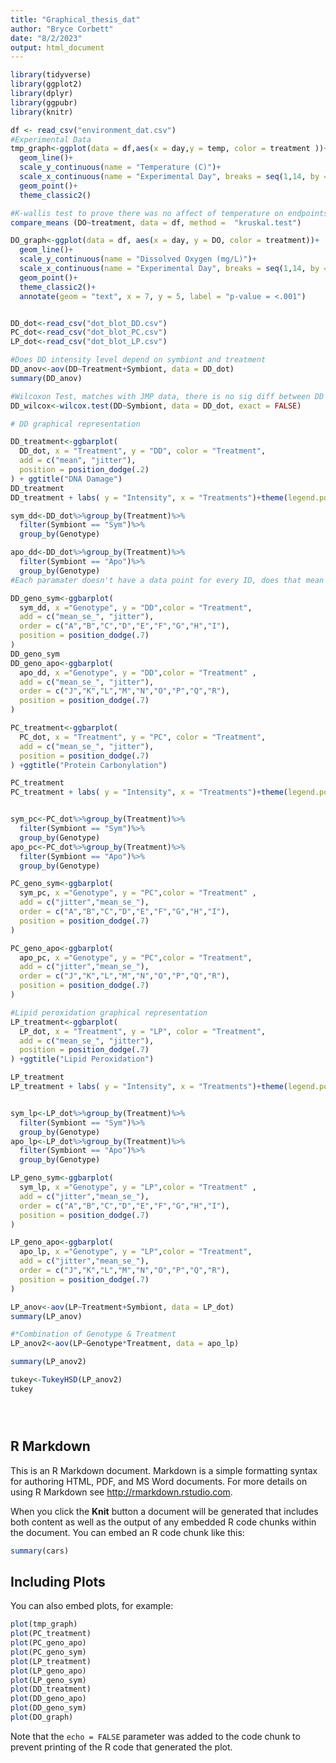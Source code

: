 ```yaml
---
title: "Graphical_thesis_dat"
author: "Bryce Corbett"
date: "8/2/2023"
output: html_document
---
```


```r
library(tidyverse)
library(ggplot2)
library(dplyr)
library(ggpubr)
library(knitr)

df <- read_csv("environment_dat.csv")
#Experimental Data 
tmp_graph<-ggplot(data = df,aes(x = day,y = temp, color = treatment ))+
  geom_line()+
  scale_y_continuous(name = "Temperature (C)")+
  scale_x_continuous(name = "Experimental Day", breaks = seq(1,14, by = 1))+
  geom_point()+
  theme_classic2()

#K-wallis test to prove there was no affect of temperature on endpoints as it was equal through both treatments
compare_means (DO~treatment, data = df, method =  "kruskal.test")

DO_graph<-ggplot(data = df, aes(x = day, y = DO, color = treatment))+
  geom_line()+
  scale_y_continuous(name = "Dissolved Oxygen (mg/L)")+
  scale_x_continuous(name = "Experimental Day", breaks = seq(1,14, by = 1))+
  geom_point()+
  theme_classic2()+
  annotate(geom = "text", x = 7, y = 5, label = "p-value = <.001")


DD_dot<-read_csv("dot_blot_DD.csv")
PC_dot<-read_csv("dot_blot_PC.csv")
LP_dot<-read_csv("dot_blot_LP.csv")

#Does DD intensity level depend on symbiont and treatment 
DD_anov<-aov(DD~Treatment+Symbiont, data = DD_dot)
summary(DD_anov)

#Wilcoxon Test, matches with JMP data, there is no sig diff between DD intensity between Symbioses
DD_wilcox<-wilcox.test(DD~Symbiont, data = DD_dot, exact = FALSE)

# DD graphical representation

DD_treatment<-ggbarplot(
  DD_dot, x = "Treatment", y = "DD", color = "Treatment",
  add = c("mean", "jitter"),
  position = position_dodge(.2)
) + ggtitle("DNA Damage")
DD_treatment
DD_treatment + labs( y = "Intensity", x = "Treatments")+theme(legend.position = "none")

sym_dd<-DD_dot%>%group_by(Treatment)%>%
  filter(Symbiont == "Sym")%>%
  group_by(Genotype)

apo_dd<-DD_dot%>%group_by(Treatment)%>%
  filter(Symbiont == "Apo")%>%
  group_by(Genotype)
#Each paramater doesn't have a data point for every ID, does that mean I won't be able to put them on the same graph

DD_geno_sym<-ggbarplot(
  sym_dd, x ="Genotype", y = "DD",color = "Treatment",
  add = c("mean_se_", "jitter"),
  order = c("A","B","C","D","E","F","G","H","I"),
  position = position_dodge(.7)
)
DD_geno_sym
DD_geno_apo<-ggbarplot(
  apo_dd, x ="Genotype", y = "DD",color = "Treatment" ,
  add = c("mean_se_", "jitter"),
  order = c("J","K","L","M","N","O","P","Q","R"),
  position = position_dodge(.7)
)

PC_treatment<-ggbarplot(
  PC_dot, x = "Treatment", y = "PC", color = "Treatment",
  add = c("mean_se_", "jitter"),
  position = position_dodge(.7)
) +ggtitle("Protein Carbonylation")

PC_treatment
PC_treatment + labs( y = "Intensity", x = "Treatments")+theme(legend.position = "none")


sym_pc<-PC_dot%>%group_by(Treatment)%>%
  filter(Symbiont == "Sym")%>%
  group_by(Genotype)
apo_pc<-PC_dot%>%group_by(Treatment)%>%
  filter(Symbiont == "Apo")%>%
  group_by(Genotype) 

PC_geno_sym<-ggbarplot(
  sym_pc, x ="Genotype", y = "PC",color = "Treatment" ,
  add = c("jitter","mean_se_"),
  order = c("A","B","C","D","E","F","G","H","I"),
  position = position_dodge(.7)
)

PC_geno_apo<-ggbarplot(
  apo_pc, x ="Genotype", y = "PC",color = "Treatment",
  add = c("jitter","mean_se_"),
  order = c("J","K","L","M","N","O","P","Q","R"),
  position = position_dodge(.7)
)

#Lipid peroxidation graphical representation
LP_treatment<-ggbarplot(
  LP_dot, x = "Treatment", y = "LP", color = "Treatment",
  add = c("mean_se_", "jitter"),
  position = position_dodge(.7)
) +ggtitle("Lipid Peroxidation")

LP_treatment
LP_treatment + labs( y = "Intensity", x = "Treatments")+theme(legend.position = "none")


sym_lp<-LP_dot%>%group_by(Treatment)%>%
  filter(Symbiont == "Sym")%>%
  group_by(Genotype)
apo_lp<-LP_dot%>%group_by(Treatment)%>%
  filter(Symbiont == "Apo")%>%
  group_by(Genotype) 

LP_geno_sym<-ggbarplot(
  sym_lp, x ="Genotype", y = "LP",color = "Treatment" ,
  add = c("jitter","mean_se_"),
  order = c("A","B","C","D","E","F","G","H","I"),
  position = position_dodge(.7)
)

LP_geno_apo<-ggbarplot(
  apo_lp, x ="Genotype", y = "LP",color = "Treatment",
  add = c("jitter","mean_se_"),
  order = c("J","K","L","M","N","O","P","Q","R"),
  position = position_dodge(.7)
)

LP_anov<-aov(LP~Treatment+Symbiont, data = LP_dot)
summary(LP_anov)

#*Combination of Genotype & Treatment
LP_anov2<-aov(LP~Genotype*Treatment, data = apo_lp)

summary(LP_anov2)

tukey<-TukeyHSD(LP_anov2)
tukey





```

## R Markdown

This is an R Markdown document. Markdown is a simple formatting syntax for authoring HTML, PDF, and MS Word documents. For more details on using R Markdown see <http://rmarkdown.rstudio.com>.

When you click the **Knit** button a document will be generated that includes both content as well as the output of any embedded R code chunks within the document. You can embed an R code chunk like this:

```r
summary(cars)
```

## Including Plots

You can also embed plots, for example:

```r
plot(tmp_graph)
plot(PC_treatment)
plot(PC_geno_apo)
plot(PC_geno_sym)
plot(LP_treatment)
plot(LP_geno_apo)
plot(LP_geno_sym)
plot(DD_treatment)
plot(DD_geno_apo)
plot(DD_geno_sym)
plot(DO_graph)
```

Note that the `echo = FALSE` parameter was added to the code chunk to prevent printing of the R code that generated the plot.
